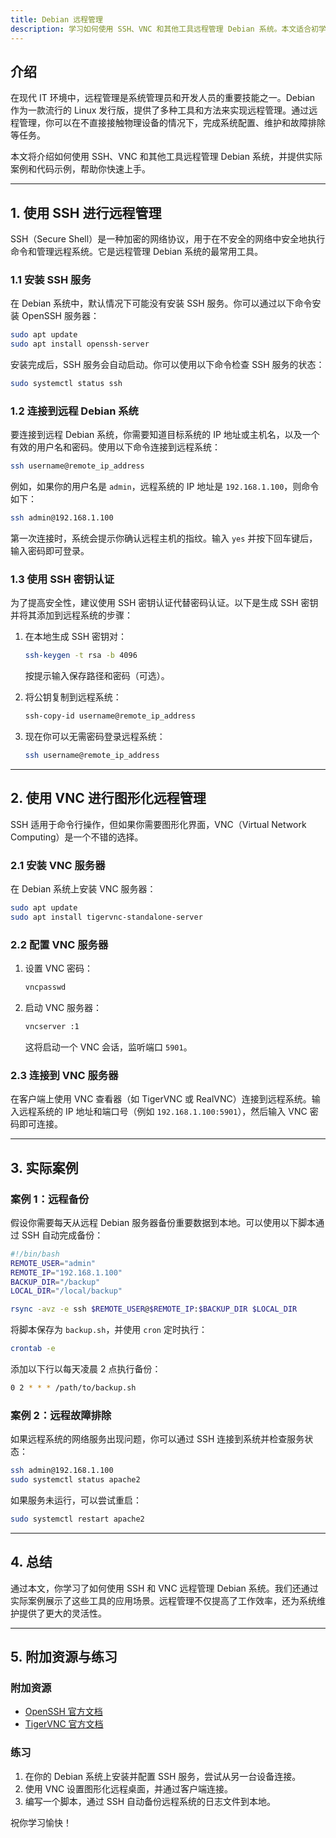 ```yaml
---
title: Debian 远程管理
description: 学习如何使用 SSH、VNC 和其他工具远程管理 Debian 系统。本文适合初学者，涵盖基本概念、实际案例和代码示例。
---
```


## 介绍

在现代 IT 环境中，远程管理是系统管理员和开发人员的重要技能之一。Debian 作为一款流行的 Linux 发行版，提供了多种工具和方法来实现远程管理。通过远程管理，你可以在不直接接触物理设备的情况下，完成系统配置、维护和故障排除等任务。

本文将介绍如何使用 SSH、VNC 和其他工具远程管理 Debian 系统，并提供实际案例和代码示例，帮助你快速上手。

---

## 1. 使用 SSH 进行远程管理

SSH（Secure Shell）是一种加密的网络协议，用于在不安全的网络中安全地执行命令和管理远程系统。它是远程管理 Debian 系统的最常用工具。

### 1.1 安装 SSH 服务

在 Debian 系统中，默认情况下可能没有安装 SSH 服务。你可以通过以下命令安装 OpenSSH 服务器：

```bash
sudo apt update
sudo apt install openssh-server
```

安装完成后，SSH 服务会自动启动。你可以使用以下命令检查 SSH 服务的状态：

```bash
sudo systemctl status ssh
```

### 1.2 连接到远程 Debian 系统

要连接到远程 Debian 系统，你需要知道目标系统的 IP 地址或主机名，以及一个有效的用户名和密码。使用以下命令连接到远程系统：

```bash
ssh username@remote_ip_address
```

例如，如果你的用户名是 `admin`，远程系统的 IP 地址是 `192.168.1.100`，则命令如下：

```bash
ssh admin@192.168.1.100
```

第一次连接时，系统会提示你确认远程主机的指纹。输入 `yes` 并按下回车键后，输入密码即可登录。

### 1.3 使用 SSH 密钥认证

为了提高安全性，建议使用 SSH 密钥认证代替密码认证。以下是生成 SSH 密钥并将其添加到远程系统的步骤：

1. 在本地生成 SSH 密钥对：

   ```bash
   ssh-keygen -t rsa -b 4096
   ```

   按提示输入保存路径和密码（可选）。

2. 将公钥复制到远程系统：

   ```bash
   ssh-copy-id username@remote_ip_address
   ```

3. 现在你可以无需密码登录远程系统：

   ```bash
   ssh username@remote_ip_address
   ```

---

## 2. 使用 VNC 进行图形化远程管理

SSH 适用于命令行操作，但如果你需要图形化界面，VNC（Virtual Network Computing）是一个不错的选择。

### 2.1 安装 VNC 服务器

在 Debian 系统上安装 VNC 服务器：

```bash
sudo apt update
sudo apt install tigervnc-standalone-server
```

### 2.2 配置 VNC 服务器

1. 设置 VNC 密码：

   ```bash
   vncpasswd
   ```

2. 启动 VNC 服务器：

   ```bash
   vncserver :1
   ```

   这将启动一个 VNC 会话，监听端口 `5901`。

### 2.3 连接到 VNC 服务器

在客户端上使用 VNC 查看器（如 TigerVNC 或 RealVNC）连接到远程系统。输入远程系统的 IP 地址和端口号（例如 `192.168.1.100:5901`），然后输入 VNC 密码即可连接。

---

## 3. 实际案例

### 案例 1：远程备份

假设你需要每天从远程 Debian 服务器备份重要数据到本地。可以使用以下脚本通过 SSH 自动完成备份：

```bash
#!/bin/bash
REMOTE_USER="admin"
REMOTE_IP="192.168.1.100"
BACKUP_DIR="/backup"
LOCAL_DIR="/local/backup"

rsync -avz -e ssh $REMOTE_USER@$REMOTE_IP:$BACKUP_DIR $LOCAL_DIR
```

将脚本保存为 `backup.sh`，并使用 `cron` 定时执行：

```bash
crontab -e
```

添加以下行以每天凌晨 2 点执行备份：

```bash
0 2 * * * /path/to/backup.sh
```

### 案例 2：远程故障排除

如果远程系统的网络服务出现问题，你可以通过 SSH 连接到系统并检查服务状态：

```bash
ssh admin@192.168.1.100
sudo systemctl status apache2
```

如果服务未运行，可以尝试重启：

```bash
sudo systemctl restart apache2
```

---

## 4. 总结

通过本文，你学习了如何使用 SSH 和 VNC 远程管理 Debian 系统。我们还通过实际案例展示了这些工具的应用场景。远程管理不仅提高了工作效率，还为系统维护提供了更大的灵活性。

---

## 5. 附加资源与练习

### 附加资源
- [OpenSSH 官方文档](https://www.openssh.com/manual.html)
- [TigerVNC 官方文档](https://tigervnc.org/)

### 练习
1. 在你的 Debian 系统上安装并配置 SSH 服务，尝试从另一台设备连接。
2. 使用 VNC 设置图形化远程桌面，并通过客户端连接。
3. 编写一个脚本，通过 SSH 自动备份远程系统的日志文件到本地。

祝你学习愉快！